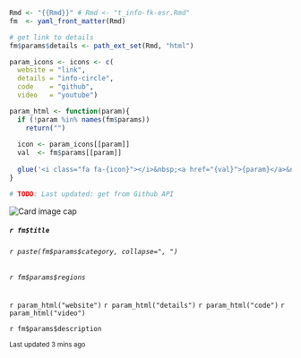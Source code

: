 ```r
Rmd <- "{{Rmd}}" # Rmd <- "t_info-fk-esr.Rmd"
fm  <- yaml_front_matter(Rmd)

# get link to details
fm$params$details <- path_ext_set(Rmd, "html")

param_icons <- icons <- c(
  website = "link",
  details = "info-circle",
  code    = "github",
  video   = "youtube")

param_html <- function(param){
  if (!param %in% names(fm$params))
    return("")
  
  icon <- param_icons[[param]]
  val  <- fm$params[[param]]
  
  glue('<i class="fa fa-{icon}"></i>&nbsp;<a href="{val}">{param}</a>&nbsp;&nbsp;')
}

# TODO: Last updated: get from Github API 
```

<div class="card">
  <img class="card-img-top" src="`r fm$params$img`" alt="Card image cap">
  <div class="card-body">
  <h5 class="card-title">`r fm$title`</h5>
  
  <div class="float-left">
  <h6><i class="fa fa-tags"></i> `r paste(fm$params$category, collapse=", ")`</h6>
  </div>
  <div class="float-right">
  <h6><i class="fa fa-globe"></i> `r fm$params$regions`</h6>
  </div>
  <div class="clearfix"></div>
  `r param_html("website")`
  `r param_html("details")`
  `r param_html("code")`
  `r param_html("video")`
  <p class="card-text">`r fm$params$description`</p>
  </div>
  <div class="card-footer">
  <small class="text-muted">Last updated 3 mins ago</small>
  </div>
</div>

